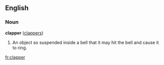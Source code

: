 ==English==
===Noun===
'''clapper''' ([[clappers]])

# An object so suspended inside a bell that it may hit the bell and cause it to ring.

[[fr:clapper]]